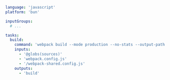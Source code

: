 ```yaml title="<project>/moon.yml" {11}
language: 'javascript'
platform: 'bun'

inputGroups:
  # ...

tasks:
  build:
    command: 'webpack build --mode production --no-stats --output-path @out(0)'
    inputs:
      - '@globs(sources)'
      - 'webpack.config.js'
      - '/webpack-shared.config.js'
    outputs:
      - 'build'
```
